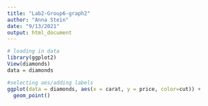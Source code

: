 ```yaml
---
title: "Lab2-Group6-graph2"
author: "Anna Stein"
date: "9/13/2021"
output: html_document
---
```


```r
# loading in data
library(ggplot2)
View(diamonds)
data = diamonds
```

```r
#selecting aes/adding labels
ggplot(data = diamonds, aes(x = carat, y = price, color=cut)) +
  geom_point()

```


